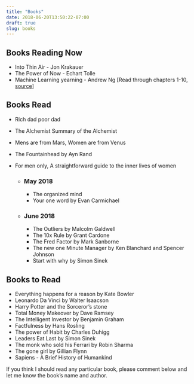 ```yaml
---
title: "Books"
date: 2018-06-20T13:50:22-07:00
draft: true
slug: books
---
```


## Books Reading Now

* Into Thin Air - Jon Krakauer
* The Power of Now - Echart Tolle
* Machine Learning yearning - Andrew Ng [Read through chapters 1-10, [source](https://gallery.mailchimp.com/dc3a7ef4d750c0abfc19202a3/files/0d2d4a3b-96ab-4a8e-aa15-9320a70852b8/NG_MLY01_10.pdf)]

## Books Read 

* Rich dad poor dad
* The Alchemist Summary of the Alchemist
* Mens are from Mars, Women are from Venus
* The Fountainhead by Ayn Rand
* For men only, A straightforward guide to the inner lives of women

  * ### May 2018
    * The organized mind
    * Your one word by Evan Carmichael

  * ### June 2018
    * The Outliers by Malcolm Galdwell
    * The 10x Rule by Grant Cardone
    * The Fred Factor by Mark Sanborne
    * The new one Minute Manager by Ken Blanchard and Spencer Johnson
    * Start with why by Simon Sinek
    
## Books to Read

* Everything happens for a reason by Kate Bowler
* Leonardo Da Vinci by Walter Isaacson
* Harry Potter and the Sorceror's stone
* Total Money Makeover by Dave Ramsey
* The Intelligent Investor by Benjamin Graham
* Factfulness by Hans Rosling
* The power of Habit by Charles Duhigg
* Leaders Eat Last by Simon Sinek
* The monk who sold his Ferrari by Robin Sharma
* The gone girl by Gillian Flynn
* Sapiens - A Brief History of Humankind

If you think I should read any particular book, please comment below and let me 
know the book's name and author. 